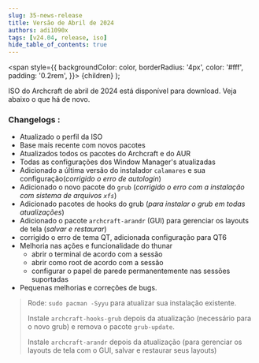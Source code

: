 ```yaml
---
slug: 35-news-release
title: Versão de Abril de 2024
authors: adi1090x
tags: [v24.04, release, iso]
hide_table_of_contents: true
---
```


<!-- Badges -->
  <span
    style={{
      backgroundColor: color,
      borderRadius: '4px',
      color: '#fff',
      padding: '0.2rem',
    }}>
    {children}
  </span>
);

ISO do Archcraft de abril de 2024 está disponível para download. Veja abaixo o que há de novo.

<!--truncate-->

### Changelogs :
- Atualizado o perfil da ISO
- Base mais recente com novos pacotes
- Atualizados todos os pacotes do Archcraft e do AUR
- Todas as configurações dos Window Manager's atualizadas
- Adicionado a última versão do instalador `calamares` e sua configuração(_corrigido o erro de autologin_)
- Adicionado o novo pacote do `grub` (_corrigido o erro com a instalação com sistema de arquivos `xfs`_)
- Adicionado pacotes de hooks do grub (_para instalar o grub em todas atualizações_)
- Adicionado o pacote `archcraft-arandr` (GUI) para gerenciar os layouts de tela (_salvar e restaurar_)
- corrigido o erro de tema QT, adicionada configuração para QT6
- Melhoria nas ações e funcionalidade do thunar
  - abrir o terminal de acordo com a sessão
  - abrir como root de acordo com a sessão
  - configurar o papel de parede permanentemente nas sessões suportadas
- Pequenas melhorias e correções de bugs.

> Rode: `sudo pacman -Syyu` para atualizar sua instalação existente.
>
> Instale `archcraft-hooks-grub` depois da atualização (necessário para o novo grub) e remova o pacote `grub-update`.
>
> Instale `archcraft-arandr` depois da atualização (para gerenciar os layouts de tela com o GUI, salvar e restaurar seus layouts)
